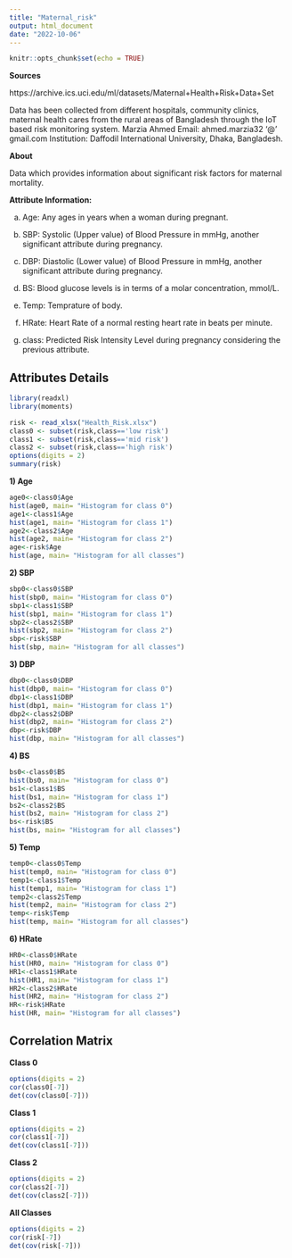 ---
title: "Maternal_risk"
output: html_document
date: "2022-10-06"
---

```{r setup, include=FALSE}
knitr::opts_chunk$set(echo = TRUE)
```

**Sources**

https://archive.ics.uci.edu/ml/datasets/Maternal+Health+Risk+Data+Set

Data has been collected from different hospitals, community clinics, maternal health cares from the rural areas of Bangladesh through the IoT based risk monitoring system.
Marzia Ahmed Email: ahmed.marzia32 ‘@’ gmail.com Institution: Daffodil International University, Dhaka, Bangladesh.

**About**

Data which provides information about significant risk factors for maternal mortality.

**Attribute Information:**

a)	Age: Any ages in years when a woman during pregnant.

b)	SBP: Systolic (Upper value) of Blood Pressure in mmHg, another significant attribute during pregnancy.

c)	DBP: Diastolic (Lower value) of Blood Pressure in mmHg, another significant attribute during pregnancy.

d)	BS: Blood glucose levels is in terms of a molar concentration, mmol/L.

e)	Temp: Temprature of body.

f)	HRate: Heart Rate of a normal resting heart rate in beats per minute.

g)	class: Predicted Risk Intensity Level during pregnancy considering the previous attribute.


## Attributes Details


```{r r1}
library(readxl)
library(moments)

risk <- read_xlsx("Health_Risk.xlsx")
class0 <- subset(risk,class=='low risk')
class1 <- subset(risk,class=='mid risk')
class2 <- subset(risk,class=='high risk')
options(digits = 2)
summary(risk)
```

**1) Age**

```{r r2,figures-side, fig.show='hold',out.width="25%"}
age0<-class0$Age
hist(age0, main= "Histogram for class 0")
age1<-class1$Age
hist(age1, main= "Histogram for class 1")
age2<-class2$Age
hist(age2, main= "Histogram for class 2")
age<-risk$Age
hist(age, main= "Histogram for all classes")
```


**2) SBP**

```{r r3,figures-side, fig.show='hold',out.width="25%"}
sbp0<-class0$SBP
hist(sbp0, main= "Histogram for class 0")
sbp1<-class1$SBP
hist(sbp1, main= "Histogram for class 1")
sbp2<-class2$SBP
hist(sbp2, main= "Histogram for class 2")
sbp<-risk$SBP
hist(sbp, main= "Histogram for all classes")
```


**3) DBP**

```{r r4,figures-side, fig.show='hold',out.width="25%"}
dbp0<-class0$DBP
hist(dbp0, main= "Histogram for class 0")
dbp1<-class1$DBP
hist(dbp1, main= "Histogram for class 1")
dbp2<-class2$DBP
hist(dbp2, main= "Histogram for class 2")
dbp<-risk$DBP
hist(dbp, main= "Histogram for all classes")
```


**4) BS**

```{r r5,figures-side, fig.show='hold',out.width="25%"}
bs0<-class0$BS
hist(bs0, main= "Histogram for class 0")
bs1<-class1$BS
hist(bs1, main= "Histogram for class 1")
bs2<-class2$BS
hist(bs2, main= "Histogram for class 2")
bs<-risk$BS
hist(bs, main= "Histogram for all classes")
```


**5) Temp**

```{r r6,figures-side, fig.show='hold',out.width="25%"}
temp0<-class0$Temp
hist(temp0, main= "Histogram for class 0")
temp1<-class1$Temp
hist(temp1, main= "Histogram for class 1")
temp2<-class2$Temp
hist(temp2, main= "Histogram for class 2")
temp<-risk$Temp
hist(temp, main= "Histogram for all classes")
```


**6) HRate**

```{r r7,figures-side, fig.show='hold',out.width="25%"}
HR0<-class0$HRate
hist(HR0, main= "Histogram for class 0")
HR1<-class1$HRate
hist(HR1, main= "Histogram for class 1")
HR2<-class2$HRate
hist(HR2, main= "Histogram for class 2")
HR<-risk$HRate
hist(HR, main= "Histogram for all classes")
```


## Correlation Matrix

**Class 0**

```{r}
options(digits = 2)
cor(class0[-7])
det(cov(class0[-7]))
```

**Class 1**

```{r}
options(digits = 2)
cor(class1[-7])
det(cov(class1[-7]))
```

**Class 2**

```{r}
options(digits = 2)
cor(class2[-7])
det(cov(class2[-7]))
```


**All Classes**

```{r}
options(digits = 2)
cor(risk[-7])
det(cov(risk[-7]))
```